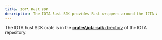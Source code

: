 ```yaml
---
title: IOTA Rust SDK
description: The IOTA Rust SDK provides Rust wrappers around the IOTA API. Using the SDK, you can interact with IOTA networks using the Rust programming language.
---
```



The IOTA Rust SDK crate is in the [**crates\iota-sdk** directory](https://github.com/iotaledger/iota/tree/develop/crates/iota-sdk) of the IOTA repository.

<README />
